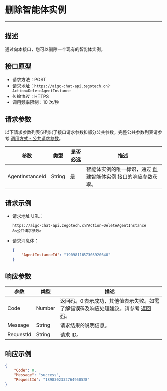 # 删除智能体实例

---

## 描述

通过向本接口，您可以删除一个现有的智能体实例。

## 接口原型

- 请求方法：POST
- 请求地址：`https://aigc-chat-api.zegotech.cn?Action=DeleteAgentInstance`
- 传输协议：HTTPS
- 调用频率限制：10 次/秒

## 请求参数

以下请求参数列表仅列出了接口请求参数和部分公共参数，完整公共参数列表请参考 [调用方式 - 公共请求参数](./../Accessing%20Server%20APIs.mdx#公共请求参数)。

| 参数             | 类型    | 是否必选 | 描述         |
|------------------|---------|----------|--------------|
| AgentInstanceId  | String  | 是       | 智能体实例的唯一标识，通过 [创建智能体实例](./CreateAgentInstance.mdx) 接口的响应参数获取。 |

## 请求示例

- 请求地址 URL：

    ```https
    https://aigc-chat-api.zegotech.cn?Action=DeleteAgentInstance
    &<公共请求参数>
    ```

- 请求消息体：

    ```json
    {
        "AgentInstanceId": "1909811657303920640"
    }
    ```

## 响应参数

| 参数 | 类型 | 描述 |
|------|------|------|
| Code | Number | 返回码。0 表示成功，其他值表示失败。如需了解错误码及响应处理建议，请参考 [返回码](./../Return%20codes.mdx)。 |
| Message | String | 请求结果的说明信息。 |
| RequestId | String | 请求 ID。 |

## 响应示例

```json
{
    "Code": 0,
    "Message": "success",
    "RequestId": "1898302332764950528"
}
```